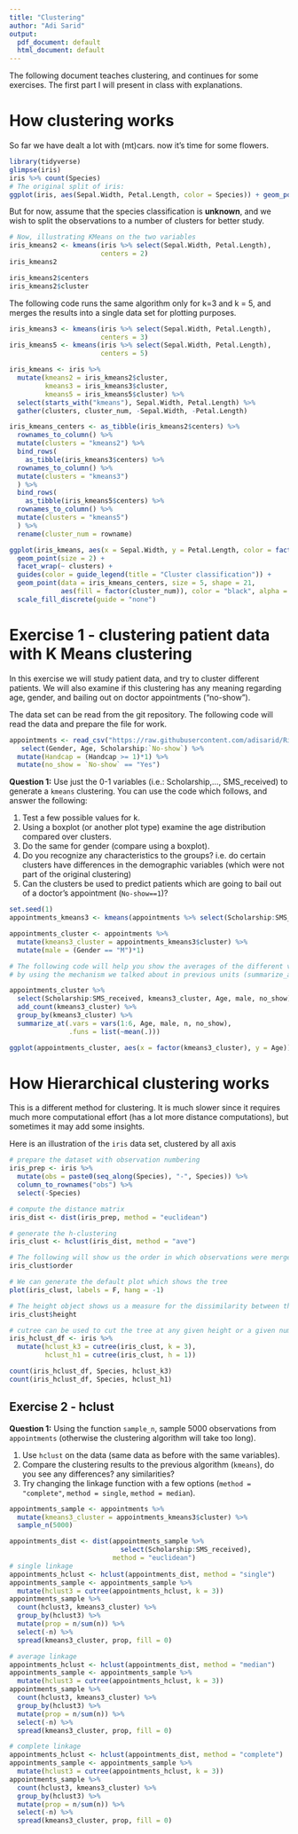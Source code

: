 ```yaml
---
title: "Clustering"
author: "Adi Sarid"
output:
  pdf_document: default
  html_document: default
---
```


The following document teaches clustering, and continues for some exercises. The first part I will present in class with explanations.

# How clustering works

So far we have dealt a lot with (mt)cars. now it's time for some flowers.
```r
library(tidyverse)
glimpse(iris)
iris %>% count(Species)
# The original split of iris:
ggplot(iris, aes(Sepal.Width, Petal.Length, color = Species)) + geom_point()
```

But for now, assume that the species classification is **unknown**, and we wish to split the observations to a number of clusters for better study.

```r
# Now, illustrating KMeans on the two variables
iris_kmeans2 <- kmeans(iris %>% select(Sepal.Width, Petal.Length),
                       centers = 2)
iris_kmeans2

iris_kmeans2$centers
iris_kmeans2$cluster
```

The following code runs the same algorithm only for k=3 and k = 5, and merges the results into a single data set for plotting purposes.

```r
iris_kmeans3 <- kmeans(iris %>% select(Sepal.Width, Petal.Length),
                       centers = 3)
iris_kmeans5 <- kmeans(iris %>% select(Sepal.Width, Petal.Length),
                       centers = 5)

iris_kmeans <- iris %>%
  mutate(kmeans2 = iris_kmeans2$cluster,
         kmeans3 = iris_kmeans3$cluster,
         kmeans5 = iris_kmeans5$cluster) %>%
  select(starts_with("kmeans"), Sepal.Width, Petal.Length) %>%
  gather(clusters, cluster_num, -Sepal.Width, -Petal.Length)

iris_kmeans_centers <- as_tibble(iris_kmeans2$centers) %>%
  rownames_to_column() %>%
  mutate(clusters = "kmeans2") %>%
  bind_rows(
    as_tibble(iris_kmeans3$centers) %>%
  rownames_to_column() %>%
  mutate(clusters = "kmeans3")
  ) %>%
  bind_rows(
    as_tibble(iris_kmeans5$centers) %>%
  rownames_to_column() %>%
  mutate(clusters = "kmeans5")
  ) %>%
  rename(cluster_num = rowname)

ggplot(iris_kmeans, aes(x = Sepal.Width, y = Petal.Length, color = factor(cluster_num))) +
  geom_point(size = 2) +
  facet_wrap(~ clusters) + 
  guides(color = guide_legend(title = "Cluster classification")) + 
  geom_point(data = iris_kmeans_centers, size = 5, shape = 21, 
             aes(fill = factor(cluster_num)), color = "black", alpha = 0.5) + 
  scale_fill_discrete(guide = "none")
```

# Exercise 1 - clustering patient data with K Means clustering

In this exercise we will study patient data, and try to cluster different patients. We will also examine if this clustering has any meaning regarding age, gender, and bailing out on doctor appointments ("no-show").

The data set can be read from the git repository. The following code will read the data and prepare the file for work.

```r
appointments <- read_csv("https://raw.githubusercontent.com/adisarid/Riskified_training/master/datasets/Medical_Appointments_No_Shows_KaggleV2-May-2016.csv") %>% 
   select(Gender, Age, Scholarship:`No-show`) %>% 
  mutate(Handcap = (Handcap >= 1)*1) %>% 
  mutate(no_show = `No-show` == "Yes")
```

**Question 1:** Use just the 0-1 variables (i.e.: Scholarship,..., SMS_received) to generate a `kmeans` clustering. You can use the code which follows, and answer the following:

   1. Test a few possible values for k.
   2. Using a boxplot (or another plot type) examine the age distribution compared over clusters.
   3. Do the same for gender (compare using a boxplot).
   4. Do you recognize any characteristics to the groups? i.e. do certain clusters have differences in the demographic variables (which were not part of the original clustering)
   5. Can the clusters be used to predict patients which are going to bail out of a doctor's appointment (`No-show==1`)?

```r
set.seed(1)
appointments_kmeans3 <- kmeans(appointments %>% select(Scholarship:SMS_received), centers = 3)

appointments_cluster <- appointments %>%
  mutate(kmeans3_cluster = appointments_kmeans3$cluster) %>%
  mutate(male = (Gender == "M")*1)

# The following code will help you show the averages of the different variables,
# by using the mechanism we talked about in previous units (summarize_at):

appointments_cluster %>%
  select(Scholarship:SMS_received, kmeans3_cluster, Age, male, no_show) %>%
  add_count(kmeans3_cluster) %>%
  group_by(kmeans3_cluster) %>%
  summarize_at(.vars = vars(1:6, Age, male, n, no_show), 
               .funs = list(~mean(.)))

ggplot(appointments_cluster, aes(x = factor(kmeans3_cluster), y = Age)) + geom_boxplot()
```

# How Hierarchical clustering works

This is a different method for clustering. It is much slower since it requires much more computational effort (has a lot more distance computations), but sometimes it may add some insights.

Here is an illustration of the `iris` data set, clustered by all axis

```r
# prepare the dataset with observation numbering
iris_prep <- iris %>% 
  mutate(obs = paste0(seq_along(Species), "-", Species)) %>%
  column_to_rownames("obs") %>%
  select(-Species)

# compute the distance matrix
iris_dist <- dist(iris_prep, method = "euclidean")

# generate the h-clustering
iris_clust <- hclust(iris_dist, method = "ave")

# The following will show us the order in which observations were merged:
iris_clust$order

# We can generate the default plot which shows the tree
plot(iris_clust, labels = F, hang = -1)

# The height object shows us a measure for the dissimilarity between the merged clusters
iris_clust$height

# cutree can be used to cut the tree at any given height or a given number of classes
iris_hclust_df <- iris %>% 
  mutate(hclust_k3 = cutree(iris_clust, k = 3),
         hclust_h1 = cutree(iris_clust, h = 1))

count(iris_hclust_df, Species, hclust_k3)
count(iris_hclust_df, Species, hclust_h1)

```

## Exercise 2 - hclust

**Question 1:** Using the function `sample_n`, sample 5000 observations from `appointments` (otherwise the clustering algorithm will take too long).

   1. Use `hclust` on the data (same data as before with the same variables). 
   2. Compare the clustering results to the previous algorithm (`kmeans`), do you see any differences? any similarities?
   3. Try changing the linkage function with a few options (`method = "complete"`, `method = single`, `method = median`).

```r
appointments_sample <- appointments %>%
  mutate(kmeans3_cluster = appointments_kmeans3$cluster) %>%
  sample_n(5000) 

appointments_dist <- dist(appointments_sample %>%
                            select(Scholarship:SMS_received),
                          method = "euclidean")
# single linkage
appointments_hclust <- hclust(appointments_dist, method = "single")
appointments_sample <- appointments_sample %>%
  mutate(hclust3 = cutree(appointments_hclust, k = 3))
appointments_sample %>%
  count(hclust3, kmeans3_cluster) %>%
  group_by(hclust3) %>%
  mutate(prop = n/sum(n)) %>%
  select(-n) %>%
  spread(kmeans3_cluster, prop, fill = 0)

# average linkage
appointments_hclust <- hclust(appointments_dist, method = "median")
appointments_sample <- appointments_sample %>%
  mutate(hclust3 = cutree(appointments_hclust, k = 3))
appointments_sample %>%
  count(hclust3, kmeans3_cluster) %>%
  group_by(hclust3) %>%
  mutate(prop = n/sum(n)) %>%
  select(-n) %>%
  spread(kmeans3_cluster, prop, fill = 0)

# complete linkage
appointments_hclust <- hclust(appointments_dist, method = "complete")
appointments_sample <- appointments_sample %>%
  mutate(hclust3 = cutree(appointments_hclust, k = 3))
appointments_sample %>%
  count(hclust3, kmeans3_cluster) %>%
  group_by(hclust3) %>%
  mutate(prop = n/sum(n)) %>%
  select(-n) %>%
  spread(kmeans3_cluster, prop, fill = 0)
```